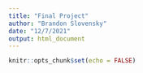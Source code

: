 ```yaml
---
title: "Final Project"
author: "Brandon Slovensky"
date: "12/7/2021"
output: html_document
---
```


```r
knitr::opts_chunk$set(echo = FALSE)
```

